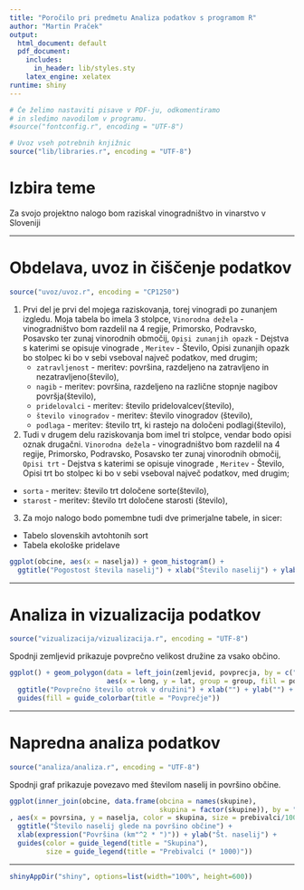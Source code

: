 ```yaml
---
title: "Poročilo pri predmetu Analiza podatkov s programom R"
author: "Martin Praček"
output:
  html_document: default
  pdf_document:
    includes:
      in_header: lib/styles.sty
    latex_engine: xelatex
runtime: shiny
---
```


```r
# Če želimo nastaviti pisave v PDF-ju, odkomentiramo
# in sledimo navodilom v programu.
#source("fontconfig.r", encoding = "UTF-8")

# Uvoz vseh potrebnih knjižnic
source("lib/libraries.r", encoding = "UTF-8")
```

# Izbira teme

Za svojo projektno nalogo bom raziskal vinogradništvo in vinarstvo v Sloveniji

***

# Obdelava, uvoz in čiščenje podatkov

```r
source("uvoz/uvoz.r", encoding = "CP1250")
```


1.
Prvi del je prvi del mojega raziskovanja, torej vinogradi po zunanjem izgledu. Moja tabela bo imela 3 stolpce, 
`Vinorodna dežela` - vinogradništvo bom razdelil na 4 regije, Primorsko, Podravsko, Posavsko ter zunaj vinorodnih območij,
`Opisi zunanjih opazk` - Dejstva s katerimi se opisuje vinograde ,
`Meritev` - Število,
Opisi zunanjih opazk bo stolpec ki bo v sebi vseboval največ podatkov, med drugim;
  - `zatravljenost` - meritev: površina, razdeljeno na zatravljeno in nezatravljeno(število),
  - `nagib` - meritev: površina, razdeljeno na različne stopnje nagibov površja(število),
  - `pridelovalci` - meritev: število pridelovalcev(število),
  - `število vinogradov` - meritev: število vinogradov (število),
  - `podlaga` - meritev: število trt, ki rastejo na določeni podlagi(število),
 
  
2. Tudi v drugem delu raziskovanja bom imel tri stolpce, vendar bodo opisi oznak drugačni.
`Vinorodna dežela` - vinogradništvo bom razdelil na 4 regije, Primorsko, Podravsko, Posavsko ter zunaj vinorodnih območij,
`Opisi trt` - Dejstva s katerimi se opisuje vinograde ,
`Meritev` - Število,
Opisi trt bo stolpec ki bo v sebi vseboval največ podatkov, med drugim;
  - `sorta` - meritev: število trt določene sorte(število),
  - `starost` - meritev: število trt določene starosti (število),

3. Za mojo nalogo bodo pomembne tudi dve primerjalne tabele, in sicer:
  - Tabelo slovenskih avtohtonih sort
  - Tabela ekološke pridelave 
  


```r
ggplot(obcine, aes(x = naselja)) + geom_histogram() +
  ggtitle("Pogostost števila naselij") + xlab("Število naselij") + ylab("Število občin")
```

***

# Analiza in vizualizacija podatkov

```r
source("vizualizacija/vizualizacija.r", encoding = "UTF-8")
```

Spodnji zemljevid prikazuje povprečno velikost družine za vsako občino.

```r
ggplot() + geom_polygon(data = left_join(zemljevid, povprecja, by = c("OB_UIME" = "obcina")),
                        aes(x = long, y = lat, group = group, fill = povprecje)) +
  ggtitle("Povprečno število otrok v družini") + xlab("") + ylab("") +
  guides(fill = guide_colorbar(title = "Povprečje"))
```

***

# Napredna analiza podatkov

```r
source("analiza/analiza.r", encoding = "UTF-8")
```

Spodnji graf prikazuje povezavo med številom naselij in površino občine.

```r
ggplot(inner_join(obcine, data.frame(obcina = names(skupine),
                                     skupina = factor(skupine)), by = "obcina")
, aes(x = povrsina, y = naselja, color = skupina, size = prebivalci/1000)) + geom_point() +
  ggtitle("Število naselij glede na površino občine") +
  xlab(expression("Površina (km"^2 * ")")) + ylab("Št. naselij") +
  guides(color = guide_legend(title = "Skupina"),
         size = guide_legend(title = "Prebivalci (* 1000)"))
```

***

```r
shinyAppDir("shiny", options=list(width="100%", height=600))
```
